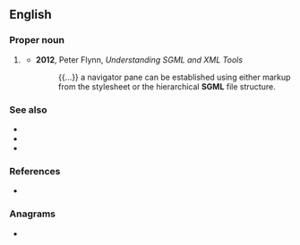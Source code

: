 ==English==

===Proper noun===
{{en-proper noun}}

# {{lb|en|software}} {{initialism of|{{w|Standard Generalized Markup Language}}|lang=en}}
#* '''2012''', Peter Flynn, ''Understanding SGML and XML Tools''
#*: {{...}} a navigator pane can be established using either markup from the stylesheet or the hierarchical '''SGML''' file structure.

===See also===
* {{l|en|HTML}}
* {{l|en|XHTML}}
* {{l|en|XML}}

===References===
<references/>
* {{pedia}}

===Anagrams===
* {{anagrams|en|a=glms|LGMs|LMGs}}